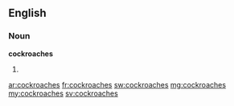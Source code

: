 ==English==

===Noun===
'''cockroaches'''
# {{plural of|cockroach}}

[[ar:cockroaches]]
[[fr:cockroaches]]
[[sw:cockroaches]]
[[mg:cockroaches]]
[[my:cockroaches]]
[[sv:cockroaches]]